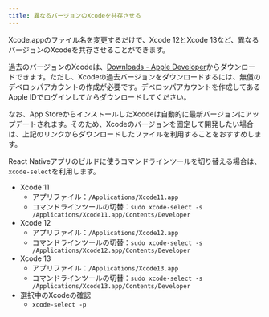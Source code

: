 ```yaml
---
title: 異なるバージョンのXcodeを共存させる
---
```


Xcode.appのファイル名を変更するだけで、Xcode 12とXcode 13など、異なるバージョンのXcodeを共存させることができます。

過去のバージョンのXcodeは、[Downloads - Apple Developer](https://developer.apple.com/download/all/?q=xcode)からダウンロードできます。ただし、Xcodeの過去バージョンをダウンロードするには、無償のデベロッパアカウントの作成が必要です。デベロッパアカウントを作成してあるApple IDでログインしてからダウンロードしてください。

なお、App StoreからインストールしたXcodeは自動的に最新バージョンにアップデートされます。そのため、Xcodeのバージョンを固定して開発したい場合は、上記のリンクからダウンロードしたファイルを利用することをおすすめします。

React Nativeアプリのビルドに使うコマンドラインツールを切り替える場合は、`xcode-select`を利用します。

* Xcode 11
  * アプリファイル：`/Applications/Xcode11.app`
  * コマンドラインツールの切替：`sudo xcode-select -s /Applications/Xcode11.app/Contents/Developer`
* Xcode 12
  * アプリファイル：`/Applications/Xcode12.app`
  * コマンドラインツールの切替：`sudo xcode-select -s /Applications/Xcode12.app/Contents/Developer`
* Xcode 13
  * アプリファイル：`/Applications/Xcode13.app`
  * コマンドラインツールの切替：`sudo xcode-select -s /Applications/Xcode13.app/Contents/Developer`
* 選択中のXcodeの確認
  * `xcode-select -p`
